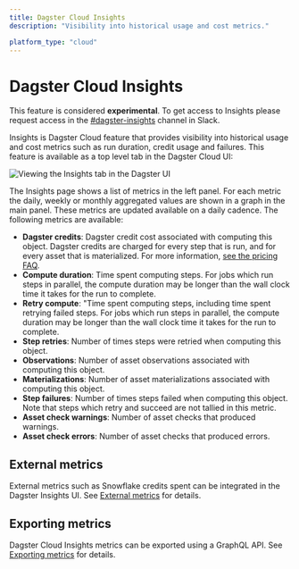 ```yaml
---
title: Dagster Cloud Insights
description: "Visibility into historical usage and cost metrics."

platform_type: "cloud"
---
```


# Dagster Cloud Insights

<Note>
  This feature is considered <strong>experimental</strong>. To get access to
  Insights please request access in the
  <a href="https://dagster.slack.com/archives/C05V7GETFSQ">#dagster-insights</a>
  channel in Slack.
</Note>

Insights is Dagster Cloud feature that provides visibility into historical usage and cost metrics such as run duration, credit usage and failures. This feature is available as a top level tab in the Dagster Cloud UI:

<Image
alt="Viewing the Insights tab in the Dagster UI"
src="/images/dagster-cloud/insights/insights-tab.png"
width={771}
height={536}
/>

The Insights page shows a list of metrics in the left panel. For each metric the daily, weekly or monthly aggregated values are shown in a graph in the main panel. These metrics are updated available on a daily cadence. The following metrics are available:

- **Dagster credits**: Dagster credit cost associated with computing this object. Dagster credits are charged for every step that is run, and for every asset that is materialized. For more information, [see the pricing FAQ](https://dagster.io/pricing#faq).
- **Compute duration**: Time spent computing steps. For jobs which run steps in parallel, the compute duration may be longer than the wall clock time it takes for the run to complete.
- **Retry compute**: "Time spent computing steps, including time spent retrying failed steps. For jobs which run steps in parallel, the compute duration may be longer than the wall clock time it takes for the run to complete.
- **Step retries**: Number of times steps were retried when computing this object.
- **Observations**: Number of asset observations associated with computing this object.
- **Materializations**: Number of asset materializations associated with computing this object.
- **Step failures**: Number of times steps failed when computing this object. Note that steps which retry and succeed are not tallied in this metric.
- **Asset check warnings**: Number of asset checks that produced warnings.
- **Asset check errors**: Number of asset checks that produced errors.

## External metrics

External metrics such as Snowflake credits spent can be integrated in the Dagster Insights UI. See [External metrics](/dagster-cloud/insights/external-metrics) for details.

## Exporting metrics

Dagster Cloud Insights metrics can be exported using a GraphQL API. See [Exporting metrics](/dagster-cloud/insights/metrics-export) for details.
